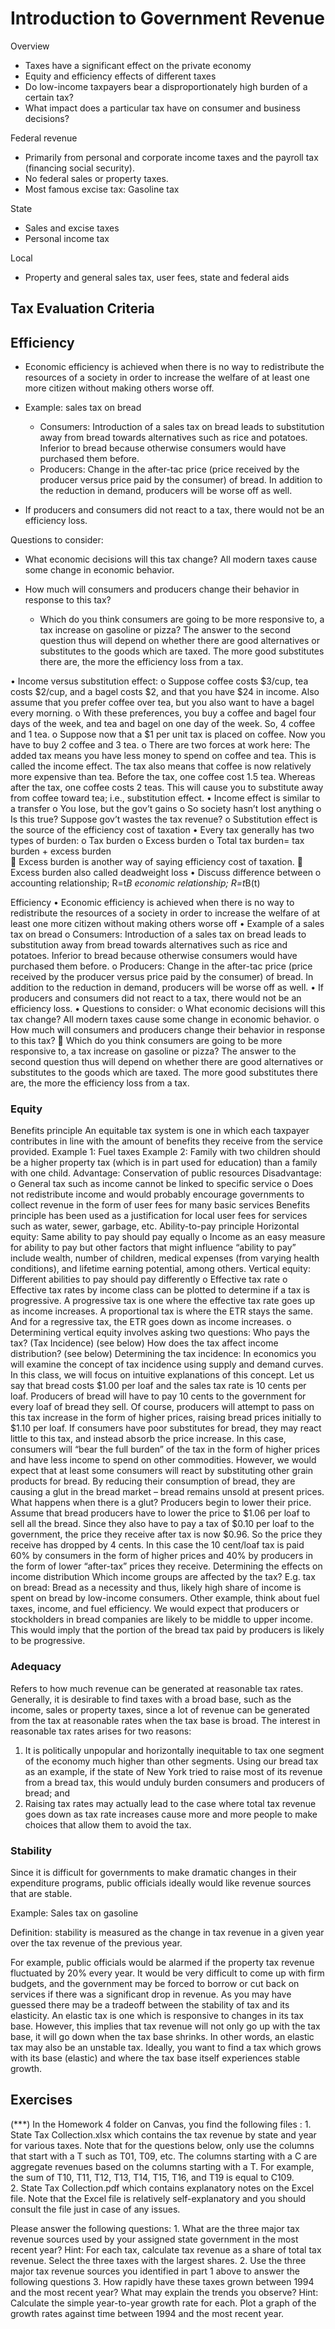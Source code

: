 # Introduction to Government Revenue

Overview

- Taxes have a significant effect on the private economy
- Equity and efficiency effects of different taxes
- Do low-income taxpayers bear a disproportionately high burden of a certain tax? 
- What impact does a particular tax have on consumer and business decisions?

Federal revenue

- Primarily from personal and corporate income taxes and the payroll tax (financing social security).
- No federal sales or property taxes.
- Most famous excise tax: Gasoline tax

State

- Sales and excise taxes
- Personal income tax

Local

- Property and general sales tax, user fees, state and federal aids

## Tax Evaluation Criteria

## Efficiency

- Economic efficiency is achieved when there is no way to redistribute the resources of a society in order to increase the welfare of at least one more citizen without making others worse off. 

- Example: sales tax on bread

     - Consumers: Introduction of a sales tax on bread leads to substitution away from bread towards alternatives such as rice and potatoes. Inferior to bread because otherwise consumers would have purchased them before. 
     - Producers: Change in the after-tac price (price received by the producer versus price paid by the consumer) of bread. In addition to the reduction in demand, producers will be worse off as well. 

- If producers and consumers did not react to a tax, there would not be an efficiency loss. 

Questions to consider:

- What economic decisions will this tax change? All modern taxes cause some change in economic behavior.
- How much will consumers and producers change their behavior in response to this tax?

     - Which do you think consumers are going to be more responsive to, a tax increase on gasoline or pizza? The answer to the second question thus will depend on whether there are good alternatives or substitutes to the goods which are taxed. The more good substitutes there are, the more the efficiency loss from a tax.

•	Income versus substitution effect: 
o	Suppose coffee costs \$3/cup, tea costs \$2/cup, and a bagel costs \$2, and that you have \$24 in income. Also assume that you prefer coffee over tea, but you also want to have a bagel every morning.
o	With these preferences, you buy a coffee and bagel four days of the week, and tea and bagel on one day of the week. So, 4 coffee and 1 tea.
o	Suppose now that a $1 per unit tax is placed on coffee. Now you have to buy 2 coffee and 3 tea.
o	There are two forces at work here: The added tax means you have less money to spend on coffee and tea. This is called the income effect. The tax also means that coffee is now relatively more expensive than tea. Before the tax, one coffee cost 1.5 tea. Whereas after the tax, one coffee costs 2 teas. This will cause you to substitute away from coffee toward tea; i.e., substitution effect.
•	Income effect is similar to a transfer
o	You lose, but the gov’t gains
o	So society hasn’t lost anything
o	Is this true? Suppose gov’t wastes the tax revenue?
o	Substitution effect is the source of the efficiency cost of taxation
•	Every tax generally has two types of burden:
o	Tax burden 
o	Excess burden
o	Total tax burden= tax burden + excess burden	
	Excess burden is another way of saying efficiency cost of taxation.
	Excess burden also called deadweight loss
•	Discuss difference between 
o	accounting relationship; R=t*B
economic relationship; R=t*B(t)	

Efficiency
•	Economic efficiency is achieved when there is no way to redistribute the resources of a society in order to increase the welfare of at least one more citizen without making others worse off
•	Example of a sales tax on bread
o	Consumers: Introduction of a sales tax on bread leads to substitution away from bread towards alternatives such as rice and potatoes. Inferior to bread because otherwise consumers would have purchased them before. 
o	Producers: Change in the after-tac price (price received by the producer versus price paid by the consumer) of bread. In addition to the reduction in demand, producers will be worse off as well. 
•	If producers and consumers did not react to a tax, there would not be an efficiency loss. 
•	Questions to consider:
o	What economic decisions will this tax change? All modern taxes cause some change in economic behavior.
o	How much will consumers and producers change their behavior in response to this tax?
	Which do you think consumers are going to be more responsive to, a tax increase on gasoline or pizza? The answer to the second question thus will depend on whether there are good alternatives or substitutes to the goods which are taxed. The more good substitutes there are, the more the efficiency loss from a tax.


### Equity
Benefits principle
An equitable tax system is one in which each taxpayer contributes in line with the amount of benefits they receive from the service provided.
Example 1: Fuel taxes
Example 2: Family with two children should be a higher property tax (which is in part used for education) than a family with one child. 
Advantage: Conservation of public resources
Disadvantage: 
o	General tax such as income cannot be linked to specific service
o	Does not redistribute income and would probably encourage governments to collect revenue in the form of user fees for many basic services
Benefits principle has been used as a justification for local user fees for services such as water, sewer, garbage, etc.
Ability-to-pay principle
Horizontal equity: Same ability to pay should pay equally
o	Income as an easy measure for ability to pay but other factors that might influence “ability to pay” include wealth, number of children, medical expenses (from varying health conditions), and lifetime earning potential, among others.
Vertical equity: Different abilities to pay should pay differently
o	Effective tax rate
o	Effective tax rates by income class can be plotted to determine if a tax is progressive. A progressive tax is one where the effective tax rate goes up as income increases. A proportional tax is where the ETR stays the same. And for a regressive tax, the ETR goes down as income increases.
o	Determining vertical equity  involves asking two questions:
Who pays the tax? (Tax Incidence) (see below)
How does the tax affect income distribution? (see below)
Determining the tax incidence:
In economics you will examine the concept of tax incidence using supply and demand curves. In this class, we will focus on intuitive explanations of this concept. Let us say that bread costs $1.00 per loaf and the sales tax rate is 10 cents per loaf. Producers of bread will have to pay 10 cents to the government for every loaf of bread they sell. Of course, producers will attempt to pass on this tax increase in the form of higher prices, raising bread prices initially to $1.10 per loaf. If consumers have poor substitutes for bread, they may react little to this tax, and instead absorb the price increase. In this case, consumers will “bear the full burden” of the tax in the form of higher prices and have less income to spend on other commodities. However, we would expect that at least some consumers will react by substituting other grain products for bread. By reducing their consumption of bread, they are causing a glut in the bread market – bread remains unsold at present prices. What happens when there is a glut? Producers begin to lower their price. Assume that bread producers have to lower the price to $1.06 per loaf to sell all the bread. Since they also have to pay a tax of $0.10 per loaf to the government, the price they receive after tax is now $0.96. So the price they receive has dropped by 4 cents. In this case the 10 cent/loaf tax is paid 60% by consumers in the form of higher prices and 40% by producers in the form of lower “after-tax” prices they receive.
Determining the effects on income distribution
Which income groups are affected by the tax?
E.g. tax on bread: Bread as a necessity and thus, likely high share of income is spent on bread by low-income consumers. Other example, think about fuel taxes, income, and fuel efficiency. We would expect that producers or stockholders in bread companies are likely to be middle to upper income. This would imply that the portion of the bread tax paid by producers is likely to be progressive.

### Adequacy 
Refers to how much revenue can be generated at reasonable tax rates. Generally, it is desirable to find taxes with a broad base, such as the income, sales or property taxes, since a lot of revenue can be generated from the tax at reasonable rates when the tax base is broad. The interest in reasonable tax rates arises for two reasons:

1. It is politically unpopular and horizontally inequitable to tax one segment of the economy much higher than other segments. Using our bread tax as an example, if the state of New York tried to raise most of its revenue from a bread tax, this would unduly burden consumers and producers of bread; and
2. Raising tax rates may actually lead to the case where total tax revenue goes down as tax rate increases cause more and more people to make choices that allow them to avoid the tax.

### Stability
Since it is difficult for governments to make dramatic changes in their expenditure programs, public officials ideally would like revenue sources that are stable.

Example: Sales tax on gasoline

Definition: stability is measured as the change in tax revenue in a given year over the tax revenue of the previous year.

For example, public officials would be alarmed if the property tax revenue fluctuated by 20% every year. It would be very difficult to come up with firm budgets, and the government may be forced to borrow or cut back on services if there was a significant drop in revenue. As you may have guessed there may be a tradeoff between the stability of tax and its elasticity. An elastic tax is one which is responsive to changes in its tax base. However, this implies that tax revenue will not only go up with the tax base, it will go down when the tax base shrinks. In other words, an elastic tax may also be an unstable tax. Ideally, you want to find a tax which grows with its base (elastic) and where the tax base itself experiences stable growth.

## Exercises

(***) In the Homework 4 folder on Canvas, you find the following files :
1.	State Tax Collection.xlsx which contains the tax revenue by state and year for various taxes. Note that for the questions below, only use the columns that start with a T such as T01, T09, etc. The columns starting with a C are aggregate revenues based on the columns starting with a T. For example, the sum of T10, T11, T12, T13, T14, T15, T16, and T19 is equal to C109.  
2.	State Tax Collection.pdf which contains explanatory notes on the Excel file. Note that the Excel file is relatively self-explanatory and you should consult the file just in case of any issues. 

Please answer the following questions:
1.	What are the three major tax revenue sources used by your assigned state government in the most recent year? Hint: For each tax, calculate tax revenue as a share of total tax revenue. Select the three taxes with the largest shares.
2.	Use the three major tax revenue sources you identified in part 1 above to answer the following questions
3.	How rapidly have these taxes grown between 1994 and the most recent year? What may explain the trends you observe? Hint: Calculate the simple year-to-year growth rate for each. Plot a graph of the growth rates against time between 1994 and the most recent year.
